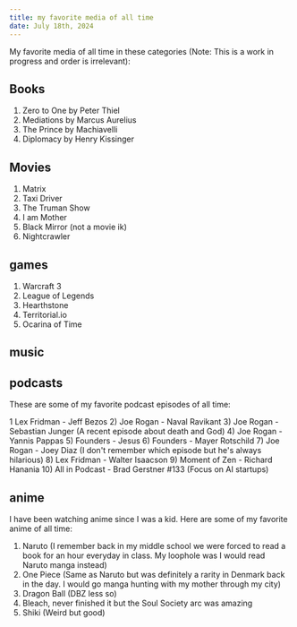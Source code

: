 ```yaml
---
title: my favorite media of all time
date: July 18th, 2024
---
```


My favorite media of all time in these categories (Note: This is a work in progress and order is irrelevant):

## Books

1) Zero to One by Peter Thiel
2) Mediations by Marcus Aurelius
3) The Prince by Machiavelli
4) Diplomacy by Henry Kissinger



## Movies

1) Matrix 
2) Taxi Driver
3) The Truman Show 
4) I am Mother 
5) Black Mirror (not a movie ik)
6) Nightcrawler 


## games 

1) Warcraft 3 
2) League of Legends
3) Hearthstone
4) Territorial.io
5) Ocarina of Time

## music
## podcasts

These are some of my favorite podcast episodes of all time:

1 Lex Fridman - Jeff Bezos
2) Joe Rogan - Naval Ravikant
3) Joe Rogan - Sebastian Junger (A recent episode about death and God)
4) Joe Rogan - Yannis Pappas 
5) Founders - Jesus 
6) Founders - Mayer Rotschild
7) Joe Rogan - Joey Diaz (I don't remember which episode but he's always hilarious)
8) Lex Fridman - Walter Isaacson
9) Moment of Zen - Richard Hanania 
10) All in Podcast - Brad Gerstner #133 (Focus on AI startups)

## anime 
I  have been watching anime since I was a kid. Here are some of my favorite anime of all time:

1) Naruto (I remember back in my middle school we were forced to read a book for an hour everyday in class. My loophole was I would read Naruto manga instead)
2) One Piece (Same as Naruto but was definitely a rarity in Denmark back in the day. I would go manga hunting with my mother through my city)
3) Dragon Ball (DBZ less so)
4) Bleach, never finished it but the Soul Society arc was amazing
5) Shiki (Weird but good)
